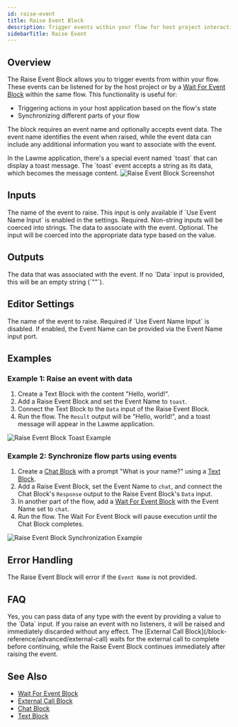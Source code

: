 ```yaml
---
id: raise-event
title: Raise Event Block
description: Trigger events within your flow for host project interaction or flow synchronization
sidebarTitle: Raise Event
---
```


## Overview

The Raise Event Block allows you to trigger events from within your flow. These events can be listened for by the host project or by a [Wait For Event Block](/block-reference/advanced/wait-for-event) within the same flow. This functionality is useful for:

- Triggering actions in your host application based on the flow's state
- Synchronizing different parts of your flow

The block requires an event name and optionally accepts event data. The event name identifies the event when raised, while the event data can include any additional information you want to associate with the event.

<Note>
  In the Lawme application, there's a special event named `toast` that can display a toast message. The `toast` event accepts a string as its data, which becomes the message content.
</Note>

<Frame>
  <img src="./assets/raise-event-block.png" alt="Raise Event Block Screenshot" />
</Frame>

## Inputs

<ParamField path="Event Name" type="string">
  The name of the event to raise. This input is only available if `Use Event Name Input` is enabled in the settings. Required. Non-string inputs will be coerced into strings.
</ParamField>

<ParamField path="Data" type="any">
  The data to associate with the event. Optional. The input will be coerced into the appropriate data type based on the value.
</ParamField>

## Outputs

<ResponseField name="Result" type="any">
  The data that was associated with the event. If no `Data` input is provided, this will be an empty string (`""`).
</ResponseField>

## Editor Settings

<ParamField path="Event Name" type="string">
  The name of the event to raise. Required if `Use Event Name Input` is disabled.
</ParamField>

<ParamField path="Use Event Name Input" type="boolean" default={false}>
  If enabled, the Event Name can be provided via the Event Name input port.
</ParamField>

## Examples

### Example 1: Raise an event with data

1. Create a Text Block with the content "Hello, world!".
2. Add a Raise Event Block and set the Event Name to `toast`.
3. Connect the Text Block to the `Data` input of the Raise Event Block.
4. Run the flow. The `Result` output will be "Hello, world!", and a toast message will appear in the Lawme application.

<Frame>
  <img src="./assets/raise-event-block-toast.png" alt="Raise Event Block Toast Example" />
</Frame>

### Example 2: Synchronize flow parts using events

1. Create a [Chat Block](/block-reference/ai/chat) with a prompt "What is your name?" using a [Text Block](/block-reference/data/text).
2. Add a Raise Event Block, set the Event Name to `chat`, and connect the Chat Block's `Response` output to the Raise Event Block's `Data` input.
3. In another part of the flow, add a [Wait For Event Block](/block-reference/advanced/wait-for-event) with the Event Name set to `chat`.
4. Run the flow. The Wait For Event Block will pause execution until the Chat Block completes.

<Frame>
  <img src="./assets/raise-event-block-example-02.png" alt="Raise Event Block Synchronization Example" />
</Frame>

## Error Handling

The Raise Event Block will error if the `Event Name` is not provided.

## FAQ

<AccordionGroup>
  <Accordion title="Can I pass data with the event?">
    Yes, you can pass data of any type with the event by providing a value to the `Data` input.
  </Accordion>

  <Accordion title="What happens if I raise an event that no one is listening for?">
    If you raise an event with no listeners, it will be raised and immediately discarded without any effect.
  </Accordion>

  <Accordion title="How is raising an event different from an External Call Block?">
    The [External Call Block](/block-reference/advanced/external-call) waits for the external call to complete before continuing, while the Raise Event Block continues immediately after raising the event.
  </Accordion>
</AccordionGroup>

## See Also

- [Wait For Event Block](/block-reference/advanced/wait-for-event)
- [External Call Block](/block-reference/advanced/external-call)
- [Chat Block](/block-reference/ai/chat)
- [Text Block](/block-reference/data/text)
